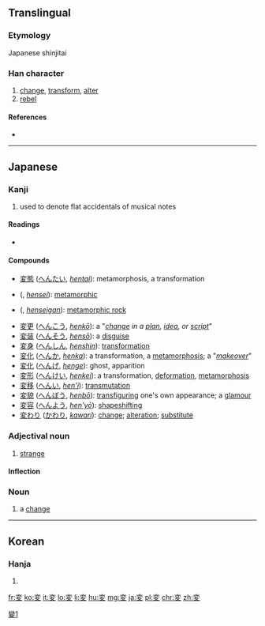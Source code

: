 {{also|變|变}}
==Translingual==
{{ja-forms|変|[[变]]|[[變]]}}

===Etymology===
Japanese shinjitai {{Han simp|變|f=䜌|t=亦}}

===Han character===
{{Han char|rn=34|rad=夂|as=06|sn=9|four=|canj=卜金竹水 (YCHE)|ids=⿱[[亦]][[夂]]}}

# [[change]], [[transform]], [[alter]]
# [[rebel]]

====References====
* {{Han ref|kx=0245.101|dkj=05703|hdz=20869.080|uh=5909|ud=22793}}

----

==Japanese==

===Kanji===
{{ja-kanji|grade=4|rs=夊06|style=s|kyu=變}}

# used to denote flat accidentals of musical notes

====Readings====
* {{ja-readings|on=[[へん]] (''hen'')|kun=[[かわる]] (''kawaru''), [[かえる]] (''kaeru'')}}

====Compounds====
{{der-top|Compounds}}
* [[変態]] ([[へんたい]], ''[[hentai]]''): metamorphosis, a transformation
* {{l|ja|変成}} ({{l|ja|へんせい}}, ''[[hensei]]''): [[metamorphic]]
* {{l|ja|変成岩}} ({{l|ja|へんせいがん}}, ''[[henseigan]]''): [[metamorphic rock]]
* [[変更]] ([[へんこう]], ''[[henkō]]''): a "''[[change]] in a [[plan]], [[idea]], or [[script]]''"
* [[変装]] ([[へんそう]], ''[[hensō]]''): a [[disguise]]
* [[変身]] ([[へんしん]], ''[[henshin]]''): [[transformation]]
* [[変化]] ([[へんか]], ''[[henka]]''): a transformation, a [[metamorphosis]]; a "''[[makeover]]''"
* [[変化]] ([[へんげ]], ''[[henge]]''): ghost, apparition
* [[変形]] ([[へんけい]], ''[[henkei]]''):  a transformation, [[deformation]], [[metamorphosis]]
* [[変移]] ([[へんい]], ''[[hen'i]]''): [[transmutation]]
* [[変貌]] ([[へんぼう]], ''[[henbō]]''): [[transfiguring]] one's own appearance; a [[glamour]]
* [[変容]] ([[へんよう]], ''[[hen'yō]]''): [[shapeshifting]]
* [[変わり]] ([[かわり]], ''[[kawari]]''): [[change]]; [[alteration]]; [[substitute]]
{{der-bottom}}

{{ja-kanjitab|へん|yomi=o}}

===Adjectival noun===
{{ja-adj|infl=na|へん|kyu=變}}

# [[strange]]
#: {{ja-usex|'''変'''な人|'''へん''' な ひと|a '''strange''' person}}

====Inflection====
{{ja-na|へん}}

===Noun===
{{ja-noun|へん|kyu=變}}

# a [[change]]

----

==Korean==

===Hanja===
{{ko-hanja|hangeul=[[변]]|eumhun=|rv=byeon|mr=pyŏn|y=pyen}}

# {{defn|lang=ko|sort=夊06}}

[[Category:CJKV characters simplified differently in Japan and China|變1]]

[[fr:変]]
[[ko:変]]
[[it:変]]
[[lo:変]]
[[li:変]]
[[hu:変]]
[[mg:変]]
[[ja:変]]
[[pl:変]]
[[chr:変]]
[[zh:変]]